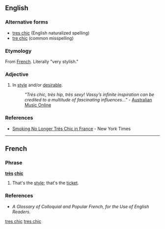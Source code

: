 ==English==

===Alternative forms===
* [[tres chic]] (English naturalized spelling)
* [[tre chic]] (common misspelling)

===Etymology===
From [[French]]. Literally "very stylish."

===Adjective===
{{head|en|adjective|head=[[très]] [[chic]]}}

# {{context|colloquial|lang=en}} In [[style]] and/or [[desirable]].
#: ''"Très chic, très hip, très sexy! Vassy’s infinite inspiration can be credited to a multitude of fascinating influences..."'' - [http://www.amo.org.au/artist.asp?id=3206 Australian Music Online]

===References===
* [http://www.nytimes.com/2006/10/06/world/europe/06france.html Smoking No Longer Très Chic in France] - New York Times

[[Category:English terms spelled with È|tres chic]]

----

==French==

===Phrase===
'''[[très]] [[chic]]'''

# {{context|colloquial|lang=fr}} That's the [[style]]; that's the [[ticket]].

===References===
* ''A Glossary of Colloquial and Popular French, for the Use of English Readers''.

[[Category:French phrases|tres chic]]